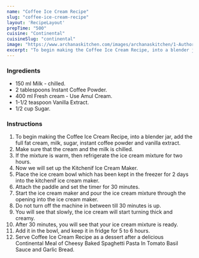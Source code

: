 ---
name: "Coffee Ice Cream Recipe"
slug: "coffee-ice-cream-recipe"
layout: 'RecipeLayout'
prepTime: "500"
cuisine: "Continental"
cuisineSlug: "continental"
image: "https://www.archanaskitchen.com/images/archanaskitchen/1-Author/Prasanna_Manerkar/Coffee_IceCream.jpg"
excerpt: "To begin making the Coffee Ice Cream Recipe, into a blender jar, add the full fat cream, milk, sugar, instant coffee powder and vanilla extract"
---

### Ingredients

- 150 ml Milk - chilled.
- 2 tablespoons Instant Coffee Powder.
- 400 ml Fresh cream - Use Amul Cream.
- 1-1/2 teaspoon Vanilla Extract.
- 1/2 cup Sugar.

### Instructions

1. To begin making the Coffee Ice Cream Recipe, into a blender jar, add the full fat cream, milk, sugar, instant coffee powder and vanilla extract.
1. Make sure that the cream and the milk is chilled.
1. If the mixture is warm, then refrigerate the ice cream mixture for two hours.
1. Now we will set up the Kitchenif Ice Cream Maker.
1. Place the ice cream bowl which has been kept in the freezer for 2 days into the kitchenif ice cream maker.
1. Attach the paddle and set the timer for 30 minutes.
1. Start the ice cream maker and pour the ice cream mixture through the opening into the ice cream maker.
1. Do not turn off the machine in between till 30 minutes is up.
1. You will see that slowly, the ice cream will start turning thick and creamy.
1. After 30 minutes, you will see that your ice cream mixture is ready.
1. Add it in the bowl, and keep it in fridge for 5 to 6 hours.
1. Serve Coffee Ice Cream Recipe as a dessert after a delicious Continental Meal of Cheesy Baked Spaghetti Pasta In Tomato Basil Sauce and Garlic Bread.
